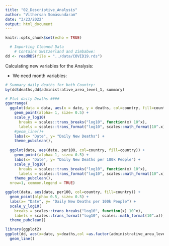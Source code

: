 ```yaml
---
title: "02_Descriptive_Analysis"
author: "Vithersan Somasundaram"
date: "3/23/2022"
output: html_document
---
```


```r
knitr::opts_chunk$set(echo = TRUE)
```

```r
  # Importing Cleaned Data
    # Contains Switzerland and Zimbabwe:
dd <- readRDS(file = "../data/COVID19.rds")
```

Calculating new variables for the Analysis:

* We need month variables:
```r

# Summary daily deaths for both Country:
by(dd$deaths,dd$administrative_area_level_1, summary)

```
```r
# Plot daily Deaths ####
ggarrange(
  ggplot(data = data, aes(x = date, y = deaths, col=country, fill=country)) +
    geom_point(alpha= 1, size= 0.5) +
    scale_y_log10(
      breaks = scales::trans_breaks("log10", function(x) 10^x),
      labels = scales::trans_format("log10", scales::math_format(10^.x)))+
    #geom_line()+
    labs(x= "Date", y= "Daily New Deaths") +
    theme_pubclean(), 
  
  ggplot(data, aes(date, per100, col=country, fill=country)) +
    geom_point(alpha= 1, size= 0.5) +  
    labs(x= "Date", y= "Daily New Deaths per 100k People") + 
    scale_y_log10(
      breaks = scales::trans_breaks("log10", function(x) 10^x),
      labels = scales::trans_format("log10", scales::math_format(10^.x))) +
    theme_pubclean(),
  nrow=1, common.legend = TRUE)

ggplot(data, aes(date, per100, col=country, fill=country)) +
  geom_point(alpha= 0.5, size= 0.5) +  
  labs(x= "Date", y= "Daily New Deaths per 100k People") + 
  scale_y_log10(
    breaks = scales::trans_breaks("log10", function(x) 10^x),
    labels = scales::trans_format("log10", scales::math_format(10^.x))) +
  theme_pubclean()
```



```r
library(ggplot2)
ggplot(dd, aes(x=date, y=deaths,col =as.factor(administrative_area_level_1)))+
  geom_line()
```



